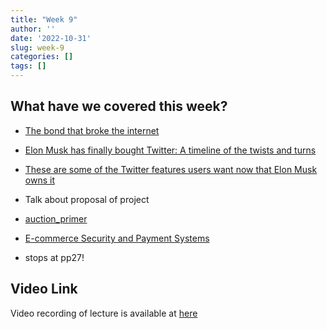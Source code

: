 ```yaml
---
title: "Week 9"
author: ''
date: '2022-10-31'
slug: week-9
categories: []
tags: []
---
```


## What have we covered this week?

- [The bond that broke the internet](https://www.npr.org/2022/10/28/1132377683/government-bonds-broke-the-internet-sexy-treasury-bonds-ibonds)

- [Elon Musk has finally bought Twitter: A timeline of the twists and turns](https://www.npr.org/2022/10/27/1131378869/twitter-elon-musk-timeline)

- [These are some of the Twitter features users want now that Elon Musk owns it](https://www.npr.org/2022/10/28/1132165057/elon-musk-twitter-features)

- Talk about proposal of project

- [auction_primer](/pdf/auction_primer.pdf)

- [E-commerce Security and Payment Systems](/pdf/laudon-traver_ec16_ppt_ch05_accessible.pdf)
 - stops at pp27!

## Video Link

Video recording of lecture is available at [here](https://ksu.zoom.us/rec/play/7aVKdKLOI9lN-4dxXNqqEAAVpmjN7zaQsmTuNv4frU5XykBzUZ1hfCWs_H0lkNSRfKRa2-PhXUfu0iVG.h5VCZpbaNYF6KMZb?continueMode=true&_x_zm_rtaid=LvVK3L0mQZuepwAR6LmOlQ.1667882692695.5a3b498edd91c90e8ca4a105e56af581&_x_zm_rhtaid=461)